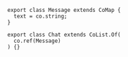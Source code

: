 ```
export class Message extends CoMap {
  text = co.string;
}

export class Chat extends CoList.Of(
  co.ref(Message)
) {}
```

